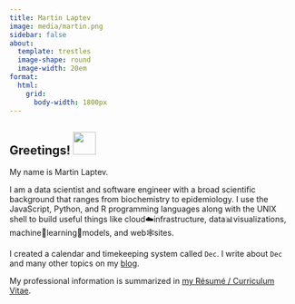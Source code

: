 ```yaml
---
title: Martin Laptev
image: media/martin.png
sidebar: false
about:
  template: trestles
  image-shape: round
  image-width: 20em
format:
  html:
    grid:
      body-width: 1800px
---
```


## Greetings! <img src="media/wave.gif" width="40px"/>

My name is Martin Laptev.

I am a data scientist and software engineer with a broad scientific background that ranges from biochemistry to epidemiology. I use the JavaScript, Python, and R programming languages along with the UNIX shell to build useful things like cloud☁️infrastructure, data📊visualizations, machine🤖learning🧠models, and web🕸sites.

I created a calendar and timekeeping system called `Dec`. I write about `Dec` and many other topics on my [blog](posts.qmd).

My professional information is summarized in <a href = "https://mskar.github.io/cv">my Résumé / Curriculum Vitae</a><i class="fa fa-address-card"></i>.
